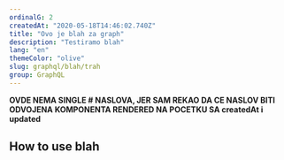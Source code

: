 ```yaml
---
ordinalG: 2
createdAt: "2020-05-18T14:46:02.740Z"
title: "Ovo je blah za graph"
description: "Testiramo blah"
lang: "en"
themeColor: "olive"
slug: graphql/blah/trah
group: GraphQL
---
```


**OVDE NEMA SINGLE # NASLOVA, JER SAM REKAO DA CE NASLOV BITI ODVOJENA KOMPONENTA RENDERED NA POCETKU SA createdAt i updated**

## How to use blah

